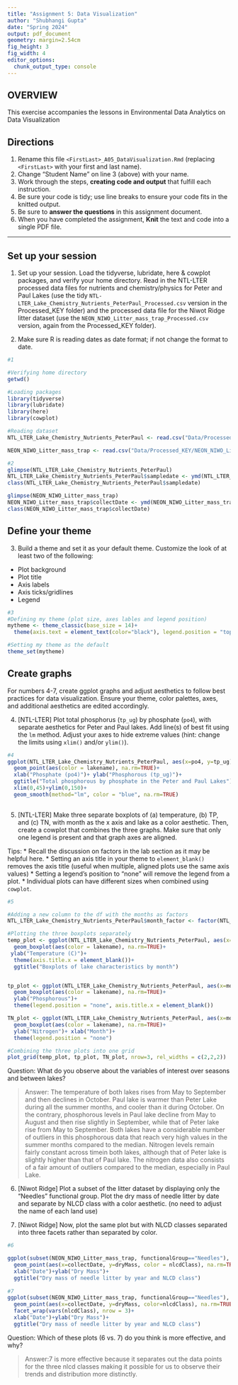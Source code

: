 ```yaml
---
title: "Assignment 5: Data Visualization"
author: "Shubhangi Gupta"
date: "Spring 2024"
output: pdf_document
geometry: margin=2.54cm
fig_height: 3
fig_width: 4
editor_options: 
  chunk_output_type: console
---
```


## OVERVIEW

This exercise accompanies the lessons in Environmental Data Analytics on Data Visualization 

## Directions
1. Rename this file `<FirstLast>_A05_DataVisualization.Rmd` (replacing `<FirstLast>` with your first and last name).
2. Change "Student Name" on line 3 (above) with your name.
3. Work through the steps, **creating code and output** that fulfill each instruction.
4. Be sure your code is tidy; use line breaks to ensure your code fits in the knitted output.
5. Be sure to **answer the questions** in this assignment document.
6. When you have completed the assignment, **Knit** the text and code into a single PDF file.

---

## Set up your session 

1. Set up your session. Load the tidyverse, lubridate, here & cowplot packages, and verify your home directory. Read in the NTL-LTER processed data files for nutrients and chemistry/physics for Peter and Paul Lakes (use the tidy `NTL-LTER_Lake_Chemistry_Nutrients_PeterPaul_Processed.csv` version in the Processed_KEY folder) and the processed data file for the Niwot Ridge litter dataset (use the `NEON_NIWO_Litter_mass_trap_Processed.csv` version, again from the Processed_KEY folder). 

2. Make sure R is reading dates as date format; if not change the format to date.

```r
#1 

#Verifying home directory
getwd()

#Loading packages
library(tidyverse)
library(lubridate)
library(here)
library(cowplot)

#Reading dataset
NTL_LTER_Lake_Chemistry_Nutrients_PeterPaul <- read.csv("Data/Processed_KEY/NTL-LTER_Lake_Chemistry_Nutrients_PeterPaul_Processed.csv", stringsAsFactors = TRUE)

NEON_NIWO_Litter_mass_trap <- read.csv("Data/Processed_KEY/NEON_NIWO_Litter_mass_trap_Processed.csv", stringsAsFactors = TRUE)

#2 
glimpse(NTL_LTER_Lake_Chemistry_Nutrients_PeterPaul)
NTL_LTER_Lake_Chemistry_Nutrients_PeterPaul$sampledate <- ymd(NTL_LTER_Lake_Chemistry_Nutrients_PeterPaul$sampledate)
class(NTL_LTER_Lake_Chemistry_Nutrients_PeterPaul$sampledate)

glimpse(NEON_NIWO_Litter_mass_trap)
NEON_NIWO_Litter_mass_trap$collectDate <- ymd(NEON_NIWO_Litter_mass_trap$collectDate)
class(NEON_NIWO_Litter_mass_trap$collectDate)
```
## Define your theme
3. Build a theme and set it as your default theme. Customize the look of at least two of the following: 
 * Plot background
 * Plot title
 * Axis labels
 * Axis ticks/gridlines
 * Legend

```r
#3
#Defining my theme (plot size, axes lables and legend position)
mytheme <- theme_classic(base_size = 14)+
  theme(axis.text = element_text(color="black"), legend.position = "top")

#Setting my theme as the default
theme_set(mytheme)
```

## Create graphs
For numbers 4-7, create ggplot graphs and adjust aesthetics to follow best practices for data visualization. Ensure your theme, color palettes, axes, and additional aesthetics are edited accordingly.

4. [NTL-LTER] Plot total phosphorus (`tp_ug`) by phosphate (`po4`), with separate aesthetics for Peter and Paul lakes. Add line(s) of best fit using the `lm` method. Adjust your axes to hide extreme values (hint: change the limits using `xlim()` and/or `ylim()`).

```r
#4 
ggplot(NTL_LTER_Lake_Chemistry_Nutrients_PeterPaul, aes(x=po4, y=tp_ug), na.rm=TRUE )+
  geom_point(aes(color = lakename), na.rm=TRUE)+
  xlab("Phosphate (po4)")+ ylab("Phosphorous (tp_ug)")+
  ggtitle("Total phosphorous by phosphate in the Peter and Paul Lakes")+
  xlim(0,45)+ylim(0,150)+
  geom_smooth(method="lm", color = "blue", na.rm=TRUE)
  
```


5. [NTL-LTER] Make three separate boxplots of (a) temperature, (b) TP, and (c) TN, with month as the x axis and lake as a color aesthetic. Then, create a cowplot that combines the three graphs. Make sure that only one legend is present and that graph axes are aligned. 

Tips:
* Recall the discussion on factors in the lab section as it may be helpful here. 
* Setting an axis title in your theme to `element_blank()` removes the axis title (useful when multiple, aligned plots use the same axis values)
* Setting a legend's position to "none" will remove the legend from a plot.
* Individual plots can have different sizes when combined using `cowplot`.

```r
#5

#Adding a new column to the df with the months as factors
NTL_LTER_Lake_Chemistry_Nutrients_PeterPaul$month_factor <- factor(NTL_LTER_Lake_Chemistry_Nutrients_PeterPaul$month, levels = 1:12, labels = month.abb)

#Plotting the three boxplots separately
temp_plot <- ggplot(NTL_LTER_Lake_Chemistry_Nutrients_PeterPaul, aes(x=month_factor, y=temperature_C), na.rm=TRUE)+
  geom_boxplot(aes(color = lakename), na.rm=TRUE)+
 ylab("Temperature (C)")+
  theme(axis.title.x = element_blank())+
  ggtitle("Boxplots of lake characteristics by month")


tp_plot <- ggplot(NTL_LTER_Lake_Chemistry_Nutrients_PeterPaul, aes(x=month_factor, y=tp_ug), na.rm=TRUE)+
  geom_boxplot(aes(color = lakename), na.rm=TRUE)+
  ylab("Phosphorous")+ 
  theme(legend.position = "none", axis.title.x = element_blank())

TN_plot <- ggplot(NTL_LTER_Lake_Chemistry_Nutrients_PeterPaul, aes(x=month_factor, y=tn_ug), na.rm=TRUE)+
  geom_boxplot(aes(color = lakename), na.rm=TRUE)+
  ylab("Nitrogen")+ xlab("Month")+
  theme(legend.position = "none")

#Combining the three plots into one grid
plot_grid(temp_plot, tp_plot, TN_plot, nrow=3, rel_widths = c(2,2,2))
```

Question: What do you observe about the variables of interest over seasons and between lakes? 

> Answer: The temperature of both lakes rises from May to September and then declines in October. Paul lake is  warmer than Peter Lake during all the summer months, and cooler than it during October. On the contrary, phosphorous levels in Paul lake decline from May to August and then rise slightly in September, while that of Peter lake rise from May to September. Both lakes have a considerable number of outliers in this phosphorous data that reach very high values in the summer months compared to the median. Nitrogen levels remain fairly constant across timein both lakes, although that of Peter lake is slightly higher than that of Paul lake. The nitrogen data also consists of a fair amount of outliers compared to the median, especially in Paul Lake.
 
6. [Niwot Ridge] Plot a subset of the litter dataset by displaying only the "Needles" functional group. Plot the dry mass of needle litter by date and separate by NLCD class with a color aesthetic. (no need to adjust the name of each land use)

7. [Niwot Ridge] Now, plot the same plot but with NLCD classes separated into three facets rather than separated by color. 

```r
#6

ggplot(subset(NEON_NIWO_Litter_mass_trap, functionalGroup=="Needles"), na.rm=TRUE)+
  geom_point(aes(x=collectDate, y=dryMass, color = nlcdClass), na.rm=TRUE)+
  xlab("Date")+ylab("Dry Mass")+
  ggtitle("Dry mass of needle litter by year and NLCD class")
  
#7
ggplot(subset(NEON_NIWO_Litter_mass_trap, functionalGroup=="Needles"), na.rm=TRUE)+
  geom_point(aes(x=collectDate, y=dryMass, color=nlcdClass), na.rm=TRUE)+
  facet_wrap(vars(nlcdClass), nrow = 3)+
  xlab("Date")+ylab("Dry Mass")+
  ggtitle("Dry mass of needle litter by year and NLCD class")

```
Question: Which of these plots (6 vs. 7) do you think is more effective, and why? 

> Answer:7 is more effective because it separates out the data points for the three nlcd classes making it possible for us to observe their trends and distribution more distinctly.